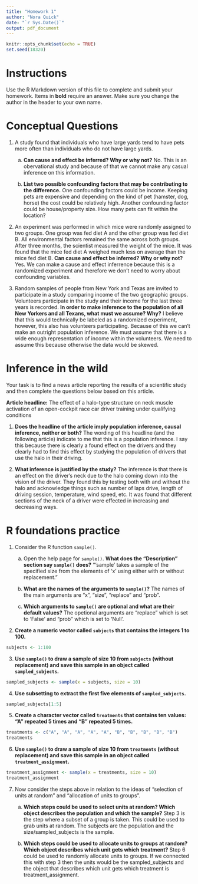 ```yaml
---
title: "Homework 1"
author: "Nora Quick"
date: "`r Sys.Date()`"
output: pdf_document
---
```


```r
knitr::opts_chunk$set(echo = TRUE)
set.seed(18320)
```

# Instructions

Use the R Markdown version of this file to complete and submit your homework.  Items in **bold** require an answer. Make sure you change the author in the header to your own name. 

# Conceptual Questions

1. A study found that individuals who have large yards tend to have pets more often than individuals who do not have large yards.
    a) **Can cause and effect be inferred? Why or why not?** No. This is an obervational study and because of that we cannot make any casual inference on this information. 
  
    b) **List two possible confounding factors that may be contributing to the difference.** One confounding factors could be income. Keeping pets are expensive and depending on the kind of pet (hamster, dog, horse) the cost could be relatively high. Another confounding factor could be house/property size. How many pets can fit within the location?
  
2. An experiment was performed in which mice were randomly assigned to two groups. One group was fed diet A and the other group was fed diet B. All environmental factors remained the same across both groups. After three months, the scientist measured the weight of the mice. It was found that the mice fed diet A weighed much less on average than the mice fed diet B. **Can cause and effect be inferred? Why or why not?** Yes. We can make a cause and effect inferrence because this is a randomized experiment and therefore we don't need to worry about confounding variables. 

3. Random samples of people from New York and Texas are invited to participate in a study comparing income of the two geographic groups. Volunteers participate in the study and their income for the last three years is recorded. **In order to make inference to the population of all New Yorkers and all Texans, what must we assume? Why?** I believe that this would technically be labeled as a randomized experiment, however, this also has volunteers participating. Because of this we can't make an outright population inference. We must assume that there is a wide enough representation of income within the volunteers. We need to assume this because otherwise the data would be skewed.

# Inference in the wild 

Your task is to find a news article reporting the results of a scientific study and then complete the questions below based on this article.

**Article headline:** The effect of a halo-type structure on neck muscle activation of an open-cockpit race car driver training under qualifying conditions

1. **Does the headline of the article imply population inference, causal inference, neither or both?** The wording of this headline (and the following article) indicate to me that this is a population inference. I say this because there is clearly a found effect on the drivers and they clearly had to find this effect by studying the population of drivers that use the halo in their driving.

 
2. **What inference is justified by the study?** The inference is that there is an effect on the driver's neck due to the halo coming down into the vision of the driver. They found this by testing both with and without the halo and acknowledge things such as number of laps drive, length of driving session, temperature, wind speed, etc. It was found that different sections of the neck of a driver were effected in increasing and decreasing ways. 
 
# R foundations practice

1. Consider the R function `sample()`.
  
    a) Open the help page for `sample()`.   **What does the "Description" section say `sample()` does?** "'sample' takes a sample of the specified size from the elements of 'x' using either with or without replacement."
    
    
    b) **What are the names of the arguments to `sample()`?** The names of the main arguments are "x", "size", "replace" and "prob".
  
  
    c) **Which arguments to `sample()` are optional and what are their default values?** The opetional arguments are "replace" which is set to 'False' and "prob" which is set to 'Null'.


2. **Create a numeric vector called `subjects` that contains the integers 1 to 100.**

```r
subjects <- 1:100
```

3. **Use `sample()` to  draw a sample of size 10 from `subjects` (without replacement) and save this sample in an object called `sampled_subjects`.**

```r
sampled_subjects <- sample(x = subjects, size = 10)
```

4. **Use subsetting to extract the first five elements of `sampled_subjects`.**

```r
sampled_subjects[1:5]
```

5. **Create a character vector called `treatments` that contains ten values: "A" repeated 5 times and "B" repeated 5 times.**

```r
treatments <- c("A", "A", "A", "A", "A", "B", "B", "B", "B", "B")
treatments
```

6. **Use `sample()` to  draw a sample of size 10 from `treatments` (without replacement) and save this sample in an object called `treatment_assignment`.**

```r
treatment_assignment <- sample(x = treatments, size = 10)
treatment_assignment
```

7. Now consider the steps above in relation to the ideas of "selection of units at random" and "allocation of units to groups".  

    a)  **Which steps could be used to select units at random? Which object describes the population and which the sample?** Step 3 is the step where a subset of a group is taken. This could be used to grab units at random. The subjects are the population and the size/sampled_subjects is the sample. 
    
    
    b) **Which steps could be used to allocate units to groups at random?  Which object describes which unit gets which treatment?** Step 6 could be used to randomly allocate units to groups. If we connected this with step 3 then the units would be the sampled_subjects and the object that describes which unit gets which treatment is treatment_assignment.







